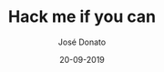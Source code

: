 ---
title: Hack me if you can
type: article
author: José Donato
file: /DDSS_CS2.pdf
snippet: Case study about a hacking documentary
date: '20-09-2019'
---